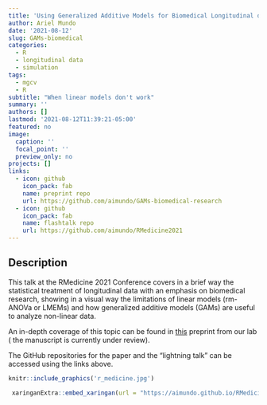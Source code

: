 ```yaml
---
title: 'Using Generalized Additive Models for Biomedical Longitudinal data'
author: Ariel Mundo
date: '2021-08-12'
slug: GAMs-biomedical
categories:
  - R
  - longitudinal data
  - simulation
tags:
  - mgcv
  - R
subtitle: "When linear models don't work"
summary: ''
authors: []
lastmod: '2021-08-12T11:39:21-05:00'
featured: no
image:
  caption: ''
  focal_point: ''
  preview_only: no
projects: []
links:
  - icon: github
    icon_pack: fab
    name: preprint repo
    url: https://github.com/aimundo/GAMs-biomedical-research
  - icon: github
    icon_pack: fab
    name: flashtalk repo
    url: https://github.com/aimundo/RMedicine2021
---
```


## Description 

This talk at the RMedicine 2021 Conference covers in a brief way the statistical treatment of longitudinal data with an emphasis on biomedical research, showing in a visual way the limitations of linear models (rm-ANOVa or LMEMs) and how generalized additive models (GAMs) are useful to analyze non-linear data.

An in-depth coverage of this topic can be found in [this](https://www.biorxiv.org/content/10.1101/2021.06.10.447970v1) preprint from our lab ( the manuscript is currently under review).

The GitHub repositories for the paper and the "lightning talk" can be accessed using the links above.

```r
knitr::include_graphics('r_medicine.jpg')
```


```r
 xaringanExtra::embed_xaringan(url = "https://aimundo.github.io/RMedicine2021/slides/RMedicine2021_slides.html", ratio = "4:3")
```
